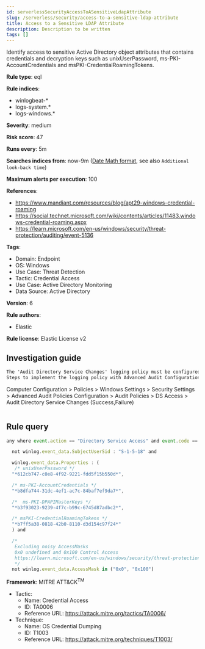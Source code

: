 ```yaml
---
id: serverlessSecurityAccessToASensitiveLdapAttribute
slug: /serverless/security/access-to-a-sensitive-ldap-attribute
title: Access to a Sensitive LDAP Attribute
description: Description to be written
tags: []
---
```


<div id="access-to-a-sensitive-ldap-attribute"></div>

Identify access to sensitive Active Directory object attributes that contains credentials and decryption keys such as unixUserPassword, ms-PKI-AccountCredentials and msPKI-CredentialRoamingTokens.

**Rule type**: eql

**Rule indices**: 

* winlogbeat-*
* logs-system.*
* logs-windows.*

**Severity**: medium

**Risk score**: 47

**Runs every**: 5m

**Searches indices from**: now-9m ([Date Math format](((ref))/common-options.html#date-math), see also <DocLink id="serverlessSecurityRulesUiCreate" section="set-the-rules-schedule">`Additional look-back time`</DocLink>)

**Maximum alerts per execution**: 100

**References**: 

* https://www.mandiant.com/resources/blog/apt29-windows-credential-roaming
* https://social.technet.microsoft.com/wiki/contents/articles/11483.windows-credential-roaming.aspx
* https://learn.microsoft.com/en-us/windows/security/threat-protection/auditing/event-5136

**Tags**: 

* Domain: Endpoint
* OS: Windows
* Use Case: Threat Detection
* Tactic: Credential Access
* Use Case: Active Directory Monitoring
* Data Source: Active Directory

**Version**: 6

**Rule authors**: 

* Elastic

**Rule license**: Elastic License v2

## Investigation guide

```markdown
The 'Audit Directory Service Changes' logging policy must be configured for (Success, Failure).
Steps to implement the logging policy with Advanced Audit Configuration:

```
Computer Configuration >
Policies >
Windows Settings >
Security Settings >
Advanced Audit Policies Configuration >
Audit Policies >
DS Access >
Audit Directory Service Changes (Success,Failure)
```
```

## Rule query

```js
any where event.action == "Directory Service Access" and event.code == "4662" and

  not winlog.event_data.SubjectUserSid : "S-1-5-18" and

  winlog.event_data.Properties : (
   /* unixUserPassword */
  "*612cb747-c0e8-4f92-9221-fdd5f15b550d*",

  /* ms-PKI-AccountCredentials */
  "*b8dfa744-31dc-4ef1-ac7c-84baf7ef9da7*",

  /*  ms-PKI-DPAPIMasterKeys */
  "*b3f93023-9239-4f7c-b99c-6745d87adbc2*",

  /* msPKI-CredentialRoamingTokens */
  "*b7ff5a38-0818-42b0-8110-d3d154c97f24*"
  ) and

  /*
   Excluding noisy AccessMasks
   0x0 undefined and 0x100 Control Access
   https://learn.microsoft.com/en-us/windows/security/threat-protection/auditing/event-4662
   */
  not winlog.event_data.AccessMask in ("0x0", "0x100")

```

**Framework**: MITRE ATT&CK<sup>TM</sup>

* Tactic:
    * Name: Credential Access
    * ID: TA0006
    * Reference URL: https://attack.mitre.org/tactics/TA0006/
* Technique:
    * Name: OS Credential Dumping
    * ID: T1003
    * Reference URL: https://attack.mitre.org/techniques/T1003/

